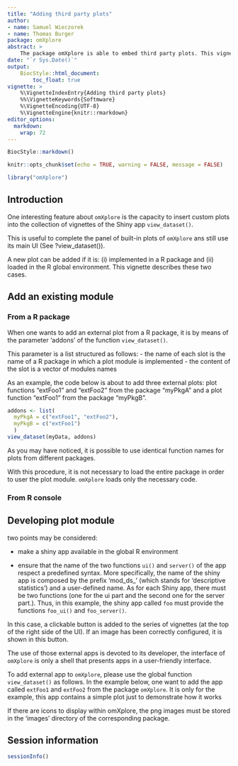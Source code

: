 ```yaml
---
title: "Adding third party plots"
author: 
- name: Samuel Wieczorek
- name: Thomas Burger
package: omXplore
abstract: >
    The package omXplore is able to embed third party plots. This vignette aims to explain how to add an external plot to the main UI of `omXplore`.
date: "`r Sys.Date()`"
output:
    BiocStyle::html_document:
        toc_float: true
vignette: >
    %\VignetteIndexEntry{Adding third party plots}
    %%\VignetteKeywords{Softmware}
    %\VignetteEncoding{UTF-8}
    %\VignetteEngine{knitr::rmarkdown}
editor_options: 
  markdown: 
    wrap: 72
---
```


```r
BiocStyle::markdown()
```

```r
knitr::opts_chunk$set(echo = TRUE, warning = FALSE, message = FALSE)
```

```r
library("omXplore")
```

## Introduction

One interesting feature about `omXplore` is the capacity to insert
custom plots into the collection of vignettes of the Shiny app
`view_dataset()`.

This is useful to complete the panel of built-in plots of `omXplore` ans
still use its main UI (See ?view_dataset()).

A new plot can be added if it is: (i) implemented in a R package and
(ii) loaded in the R global environment. This vignette describes these
two cases.

## Add an existing module

### From a R package

When one wants to add an external plot from a R package, it is by means
of the parameter 'addons' of the function `view_dataset()`.

This parameter is a list structured as follows: - the name of each slot
is the name of a R package in which a plot module is implemented - the
content of the slot is a vector of modules names

As an example, the code below is about to add three external plots: plot
functions "extFoo1" and "extFoo2" from the package "myPkgA" and a plot
function "extFoo1" from the package "myPkgB".

```r
addons <- list(
  myPkgA = c("extFoo1", "extFoo2"),
  myPkgB = c("extFoo1")
  )
view_dataset(myData, addons)
```

As you may have noticed, it is possible to use identical function names
for plots from different packages.

With this procedure, it is not necessary to load the entire package in
order to user the plot module. `omXplore` loads only the necessary code.

### From R console

## Developing plot module

two points may be considered:

-   make a shiny app available in the global R environment

-   ensure that the name of the two functions `ui()` and `server()` of
    the app respect a predefined syntax. More specifically, the name of
    the shiny app is composed by the prefix 'mod_ds\_' (which stands for
    'descriptive statistics') and a user-defined name. As for each Shiny
    app, there must be two functions (one for the ui part and the second
    one for the server part.). Thus, in this example, the shiny app
    called `foo` must provide the functions `foo_ui()` and
    `foo_server()`.

In this case, a clickable button is added to the series of vignettes (at
the top of the right side of the UI). If an image has been correctly
configured, it is shown in this button.

The use of those external apps is devoted to its developer, the
interface of `omXplore` is only a shell that presents apps in a
user-friendly interface.

To add external app to `omXplore`, please use the global function
`view_dataset()` as follows. In the example below, one want to add the
app called `extFoo1` and `extFoo2` from the package `omXplore`. It is
only for the example, this app contains a simple plot just to
demonstrate how it works

If there are icons to display within omXplore, the png images must be
stored in the 'images' directory of the corresponding package.

## Session information

```r
sessionInfo()
```
